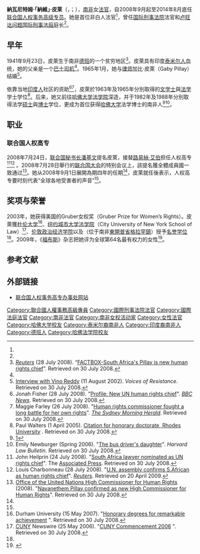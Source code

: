 {{Infobox officeholder 
|honorific-prefix  = 
|name              = 納瓦尼特姆·皮萊
|original_name     = {{lang|en|Navanethem Pillay}}
|honorific-suffix  = 
|image             = Navi Pillay June 2014.jpg
|caption           = 皮萊在人權理事會第26屆會議上
|office            = [[联合国人权事务高级专员|联合国人权事务高级专员]]
|term_start        = 2008年9月1日
|term_end          = 2014年8月31日
|nominator         = [[潘基文|潘基文]]
|appointer         = 
|predecessor       = [[路易絲·艾伯|路易絲·艾伯]]
|successor         = {{le|扎伊德·拉阿德·侯賽因|Zeid Raad Al Hussein}}
|office2           = [[国际刑事法院|国际刑事法院]]法官
|term_start2       = 2003年3月11日
|term_end2         = 2008年8月31日
|nominator2        = 
|appointer2        = 
|predecessor2      = 
|successor2        = 
|order3            = 
|office3           = [[卢旺达问题国际刑事法庭|卢旺达问题国际刑事法庭]]庭长
|term_start3       = 1999年
|term_end3         = 2003年
|nominator3        = 
|appointer3        = 
|predecessor3      = {{le|萊蒂·卡瑪|Laïty Kama}}
|successor3        = {{le|艾瑞克·莫塞|Erik Møse}}
|office4           = [[卢旺达问题国际刑事法庭|卢旺达问题国际刑事法庭]]法官
|term_start4       = 1995年
|term_end4         = 2003年
|nominator4        = 
|appointer4        = 
|predecessor4      = 
|successor4        = 
|order5            = 
|office5           = {{ZAF}}{{le|南非高等法院|High Court of South Africa|高等法院}}法官
|term_start5       = 1995年
|term_end5         = 1995年
|nominator5        = [[納爾遜·曼德拉|納爾遜·曼德拉]]
|predecessor5      = 
|successor5        = 
|birth_date        = {{Birth date and age|df=y|1941|9|23}}
|birth_place       = {{ZAF-1928}}[[納塔爾省|納塔爾省]][[德班|德班]] 
|death_date        = 
|death_place       = 
|birth_name        = 納瓦尼特姆·皮萊<br/>Navanethem Pillay
|ethnicity         = [[泰米尔人|泰米尔人]]
|nationality       = {{ZAF}}
|spouse            = 加比·皮萊
|party             = 
|relations         = 
|children          = 
|residence         = {{CHE}}[[日內瓦州|日內瓦州]][[日内瓦|日内瓦]]
|alma_mater        = {{le|納塔爾大學|University of Natal}}<br/>[[哈佛大学|哈佛大学]]法学院
|profession        = [[法官|法官]]
|religion          = 
|signature         = 
|website           = 
|footnotes         = 
}}

'''納瓦尼特姆·「納維」·皮莱'''（{{lang-ta|'''நவநீதம் பிள்ளை'''}}，{{lang-en|'''Navanethem "Navi" Pillay'''}}；{{bd|1941年|9月23日|||catIdx=Pillay}}），[[南非|南非]]女[[法官|法官]]，自2008年9月起至2014年8月底任[[联合国人权事务高级专员|联合国人权事务高级专员]]。她是{{le|南非高等法院|High Court of South Africa}}首位非白人法官<ref name="reuters-factbox"/>，曾任[[国际刑事法院|国际刑事法院]]法官和[[卢旺达问题国际刑事法庭|卢旺达问题国际刑事法庭]]庭长<ref name="ohchr"/>。

== 早年 ==
1941年9月23日，皮萊生于南非[[德班|德班]]的一个贫穷地区<ref name="reuters-factbox">''[[Reuters|Reuters]]'' (28 July 2008).  “[http://uk.reuters.com/article/latestCrisis/idUKL843084620080728 FACTBOX-South Africa's Pillay is new human rights chief]”. Retrieved on 30 July 2008.</ref>。皮萊具有印度[[泰米尔人|泰米尔人]]血统，她的父亲是一个[[司機|巴士司机]]<ref name="reuters-factbox"/>。1965年1月，她与[[律师|律师]]加比·皮萊（Gaby Pillay）结婚<ref name="reddy">[http://scnc.ukzn.ac.za/doc/Audio/VOR/PillayNavi/PillayNavi%20transcript.htm Interview with Vino Reddy] (11 August 2002).  ''Voices of Resistance''.  Retrieved on 30 July 2008.</ref>。

依靠当地[[印度人|印度人]]社区的资助<ref name="BBC-profile">Jonah Fisher (28 July 2008). "[http://news.bbc.co.uk/2/hi/in_depth/7529821.stm Profile: New UN human rights chief]".  ''[[BBC_News|BBC News]]''.  Retrieved on 30 July 2008.</ref><ref name="smh">Maggie Farley (26 July 2008).  "[http://www.smh.com.au/news/world/human-rights-commissioner-fought-a-long-battle-for-her-own-rights/2008/07/25/1216492734171.html Human rights commissioner fought a long battle for her own rights]".  ''[[The_Sydney_Morning_Herald|The Sydney Morning Herald]]''.  Retrieved on 30 July 2008.</ref>，皮萊於1963年及1965年分別取得{{le|納塔爾大學|University of Natal}}的[[文学士|文学士]]與[[法学|法学]]学士学位<ref name="rhodes">Paul Walters (1 April 2005).  [http://www.ru.ac.za/academic/graduation/addresses_and_citations/2005/Judge_Pillay_citation.doc Citation for honorary doctorate, Rhodes University] {{webarchive|url=https://web.archive.org/web/20060926231120/http://www.ru.ac.za/academic/graduation/addresses_and_citations/2005/Judge_Pillay_citation.doc |date=2006-09-26 }}.  Retrieved on 30 July 2008.</ref>。后来，她又前往[[哈佛大学|哈佛大学]][[哈佛法学院|法学院]]深造，并于1982年及1988年分別取得法学[[硕士|硕士]]與[[博士|博士]]学位，更成为首位获得[[哈佛大学|哈佛大学]]法学博士的南非人<ref>[http://books.google.com/books?id=YgzGqNhLY1UC&lpg=PA265&dq=navi%20OR%20Navanethem%20pillay%20first%20%22black%20woman%20to%20start%22&pg=PA265#v=onepage&q=navi%20OR%20Navanethem%20pillay%20first%20%22black%20woman%20to%20start%22&f=false]</ref><ref name="HLB">Emily Newburger (Spring 2006).  "[http://www.law.harvard.edu/news/bulletin/2006/spring/feature_3.php The bus driver's daughter]".  ''Harvard Law Bulletin''.  Retrieved on 30 July 2008.</ref>。

== 职业 ==
=== 联合国人权高专 ===
2008年7月24日，[[联合国秘书长|联合国秘书长]][[潘基文|潘基文]]提名皮萊，接替[[路易絲·艾伯|路易絲·艾伯]]担任人权高专<ref name="hailprin">John Heilprin (24 July 2008).  "[http://ap.google.com/article/ALeqM5gsse47Om_2ZPgxj1OTNDk6WLZshAD924O5TG0 South Africa lawyer nominated as UN rights chief]{{dead link|date=2018年1月 |bot=InternetArchiveBot |fix-attempted=yes }}".  The [[Associated_Press|Associated Press]].  Retrieved on 30 July 2008.</ref><ref name="charbonneau">Louis Charbonneau (28 July 2008). "[http://www.reuters.com/article/newsOne/idUSN2826663320080728 U.N. assembly confirms S.African as human rights chief]". ''[[Reuters|Reuters]]''. Retrieved on 20 April 2009.</ref><!-- <ref name="irish-times">Jason Michael (29 July 2008).  "[http://www.irishtimes.com/newspaper/breaking/2008/0729/breaking40.htm Martin welcomes new UN rights commissioner]".  ''[[The_Irish_Times|The Irish Times]]''. Retrieved on 30 July 2008.</ref> -->。2008年7月28日舉行的[[联合国大会|联合国大会]]的特别会议上，該提名獲全體成員國一致通过<ref name="ohchr">[[Office_of_the_United_Nations_High_Commissioner_for_Human_Rights|Office of the United Nations High Commissioner for Human Rights]] (2008).  "[http://www.ohchr.org/EN/NewsEvents/Pages/NewHC.aspx Navanethem Pillay confirmed as new High Commissioner for Human Rights]".  Retrieved on 30 July 2008.</ref>。她从2008年9月1日展開為期四年的任期<ref name="ohchr"/>，皮萊就任後表示，人权高专要时刻代表“全球各地受害者的声音”<ref name="BBC-profile"/>。

== 奖项与荣誉 ==
2003年，她获得美国的Gruber女权奖（Gruber Prize for Women’s Rights）。皮萊獲[[杜伦大学|杜伦大学]]<ref name="durham">Durham University (15 May 2007).  "[http://www1.hero.ac.uk/sites/hero/media_relations/16194.cfm Honorary degrees for remarkable achievement] {{webarchive|url=https://web.archive.org/web/20081003013740/http://www1.hero.ac.uk/sites/hero/media_relations/16194.cfm |date=2008-10-03 }}".  Retrieved on 30 July 2008.</ref>、[[纽约城市大学法学院|纽约城市大学法学院]]（City University of New York School of Law）<ref name="cuny">[[CUNY|CUNY]] Newswire (25 May 2006).  "[http://www1.cuny.edu/forum/?p=653 CUNY Commencement 2006] {{webarchive|url=https://web.archive.org/web/20090328184742/http://www1.cuny.edu/forum/?p=653 |date=2009-03-28 }}".  Retrieved on 30 July 2008.</ref>、[[伦敦政治经济学院|伦敦政治经济学院]]以及{{le|羅德斯大學|Rhodes University}}（位于南非[[東開普省|東開普省]][[格拉罕鎮|格拉罕鎮]]）授予[[名誉学位|名誉学位]]<ref name="rhodes"/>。2009年，《[[福布斯|福布斯]]》杂志把她评为全球第64名最有权力的女性<ref>{{cite web |url = http://www.forbes.com/lists/2009/11/power-women-09_The-100-Most-Powerful-Women_Rank_3.html |title = The 100 Most Powerful Women |publisher = Forbes.com}}</ref>。

== 参考文献 ==
{{Reflist}}

== 外部链接 ==
{{Commonscat|Navanethem Pillay}}
* [http://www.ohchr.org 联合国人权事务高专办事处网站]

{{Authority control}}
{{DEFAULTSORT:Pillay, Navanethem}}
[[Category:聯合國人權事務高級專員|Category:聯合國人權事務高級專員]]
[[Category:國際刑事法院法官|Category:國際刑事法院法官]]
[[Category:國際法庭法官|Category:國際法庭法官]]
[[Category:南非法官|Category:南非法官]]
[[Category:南非女权活动家|Category:南非女权活动家]]
[[Category:女性法官|Category:女性法官]]
[[Category:哈佛大学校友|Category:哈佛大学校友]]
[[Category:泰米尔裔南非人|Category:泰米尔裔南非人]]
[[Category:印度裔南非人|Category:印度裔南非人]]
[[Category:德班人|Category:德班人]]
[[Category:哈佛法学院校友|Category:哈佛法学院校友]]